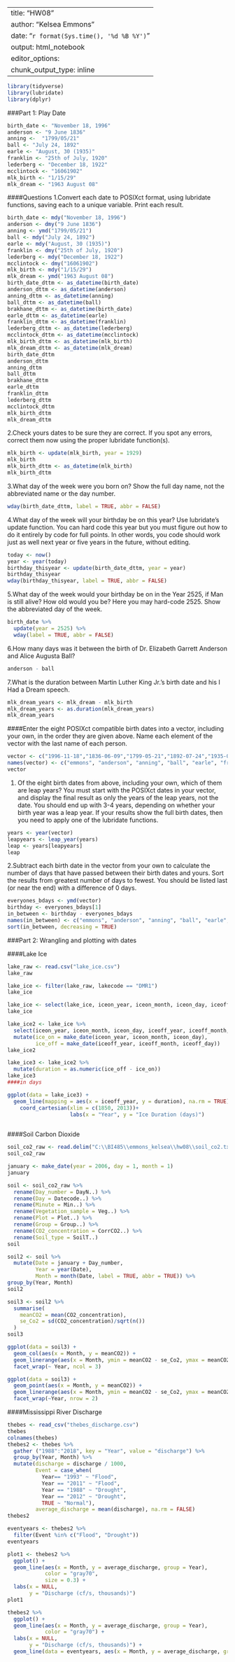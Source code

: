 
---
title: "HW08"
author: "Kelsea Emmons"
date: "`r format(Sys.time(), '%d %B %Y')`"
output: html_notebook
editor_options: 
  chunk_output_type: inline
---

```r
library(tidyverse)
library(lubridate)
library(dplyr)
```

###Part 1: Play Date

```r
birth_date <- "November 18, 1996"
anderson <- "9 June 1836"
anning <-  "1799/05/21"
ball <- "July 24, 1892"
earle <- "August, 30 (1935)"
franklin <- "25th of July, 1920"
lederberg <- "December 18, 1922"
mcclintock <- "16061902"
mlk_birth <- "1/15/29"
mlk_dream <- "1963 August 08"
```

####Questions
1.Convert each date to POSIXct format, using lubridate functions, saving each to a unique variable. Print each result.
```r
birth_date <- mdy("November 18, 1996")
anderson <- dmy("9 June 1836")
anning <- ymd("1799/05/21")
ball <- mdy("July 24, 1892")
earle <- mdy("August, 30 (1935)")
franklin <- dmy("25th of July, 1920")
lederberg <- mdy("December 18, 1922")
mcclintock <- dmy("16061902")
mlk_birth <- mdy("1/15/29")
mlk_dream <- ymd("1963 August 08")
birth_date_dttm <- as_datetime(birth_date)
anderson_dttm <- as_datetime(anderson)
anning_dttm <- as_datetime(anning)
ball_dttm <- as_datetime(ball)
brakhane_dttm <- as_datetime(birth_date)
earle_dttm <- as_datetime(earle)
franklin_dttm <- as_datetime(franklin)
lederberg_dttm <- as_datetime(lederberg)
mcclintock_dttm <- as_datetime(mcclintock)
mlk_birth_dttm <- as_datetime(mlk_birth)
mlk_dream_dttm <- as_datetime(mlk_dream)
birth_date_dttm
anderson_dttm
anning_dttm
ball_dttm
brakhane_dttm
earle_dttm
franklin_dttm
lederberg_dttm
mcclintock_dttm
mlk_birth_dttm
mlk_dream_dttm
```


2.Check yours dates to be sure they are correct. If you spot any errors, correct them now using the proper lubridate function(s).
```r
mlk_birth <- update(mlk_birth, year = 1929)
mlk_birth
mlk_birth_dttm <- as_datetime(mlk_birth)
mlk_birth_dttm
```


3.What day of the week were you born on? Show the full day name, not the abbreviated name or the day number.

```r
wday(birth_date_dttm, label = TRUE, abbr = FALSE)
```


4.What day of the week will your birthday be on this year? Use lubridate’s update function. You can hard code this year but you must figure out how to do it entirely by code for full points. In other words, you code should work just as well next year or five years in the future, without editing.

```r
today <- now()
year <- year(today)
birthday_thisyear <- update(birth_date_dttm, year = year)
birthday_thisyear
wday(birthday_thisyear, label = TRUE, abbr = FALSE)
```


5.What day of the week would your birthday be on in the Year 2525, if Man is still alive? How old would you be? Here you may hard-code 2525. Show the abbreviated day of the week.

```r
birth_date %>%
  update(year = 2525) %>% 
  wday(label = TRUE, abbr = FALSE)
```


6.How many days was it between the birth of Dr. Elizabeth Garrett Anderson and Alice Augusta Ball?

```r
anderson - ball
```


7.What is the duration between Martin Luther King Jr.’s birth date and his I Had a Dream speech.
```r
mlk_dream_years <- mlk_dream - mlk_birth
mlk_dream_years <- as.duration(mlk_dream_years)
mlk_dream_years
```


####Enter the eight POSIXct compatible birth dates into a vector, including your own, in the order they are given above. Name each element of the vector with the last name of each person.

```r
vector <- c("1996-11-18","1836-06-09","1799-05-21","1892-07-24","1935-08-30","1920-07-25","1922-12-18","1902-06-16","1929-01-15")
names(vector) <- c("emmons", "anderson", "anning", "ball", "earle", "franklin", "lederberg", "mcclintock", "king")
vector
```

1. Of the eight birth dates from above, including your own, which of them are leap years? You must
    start with the POSIXct dates in your vector, and
    display the final result as only the years of the leap years, not the date.     You should end up with 3-4 years, depending on whether your birth year was a     leap year. If your results show the full birth dates, then you need to apply     one of the lubridate functions.
    
```r
years <- year(vector)
leapyears <- leap_year(years)
leap <- years[leapyears]
leap
```

2.Subtract each birth date in the vector from your own to calculate the number of days that have passed between their birth dates and yours. Sort the results from greatest number of days to fewest. You should be listed last (or near the end) with a difference of 0 days.

```r
everyones_bdays <- ymd(vector)
birthday <- everyones_bdays[1]
in_between <- birthday - everyones_bdays
names(in_between) <- c("emmons", "anderson", "anning", "ball", "earle", "franklin", "lederberg", "mcclintock", "king")
sort(in_between, decreasing = TRUE)

```


###Part 2: Wrangling and plotting with dates

####Lake Ice

```r
lake_raw <- read.csv("lake_ice.csv")
lake_raw
```

```r
lake_ice <- filter(lake_raw, lakecode == "DMR1")
lake_ice
```

```r
lake_ice <- select(lake_ice, iceon_year, iceon_month, iceon_day, iceoff_year, iceoff_month, iceoff_day)
lake_ice
```

```r
lake_ice2 <- lake_ice %>% 
  select(iceon_year, iceon_month, iceon_day, iceoff_year, iceoff_month, iceoff_day) %>% 
  mutate(ice_on = make_date(iceon_year, iceon_month, iceon_day),
         ice_off = make_date(iceoff_year, iceoff_month, iceoff_day))
lake_ice2
```

```r
lake_ice3 <- lake_ice2 %>% 
  mutate(duration = as.numeric(ice_off - ice_on))
lake_ice3 
####in days
```

```r
ggplot(data = lake_ice3) +
  geom_line(mapping = aes(x = iceoff_year, y = duration), na.rm = TRUE)+
    coord_cartesian(xlim = c(1850, 2013))+
                    labs(x = "Year", y = "Ice Duration (days)")
  
```

####Soil Carbon Dioxide
```r
soil_co2_raw <- read.delim("C:\\BI485\\emmons_kelsea\\hw08\\soil_co2.txt")
soil_co2_raw
```

```r
january <- make_date(year = 2006, day = 1, month = 1)
january
```

```r
soil <- soil_co2_raw %>% 
  rename(Day_number = DayN..) %>% 
  rename(Day = Datecode..) %>% 
  rename(Minute = Min..) %>% 
  rename(Vegetation_sample = Veg..) %>% 
  rename(Plot = Plot..) %>% 
  rename(Group = Group..) %>% 
  rename(CO2_concentration = CorrCO2..) %>% 
  rename(Soil_type = SoilT..)
soil
```

```r
soil2 <- soil %>% 
  mutate(Date = january + Day_number,
         Year = year(Date),
         Month = month(Date, label = TRUE, abbr = TRUE)) %>% 
group_by(Year, Month)
soil2
```


```r
soil3 <- soil2 %>%
  summarise(
    meanCO2 = mean(CO2_concentration),
    se_Co2 = sd(CO2_concentration)/sqrt(n())
  )
soil3
```

```r
ggplot(data = soil3) +
  geom_col(aes(x = Month, y = meanCO2)) +
  geom_linerange(aes(x = Month, ymin = meanCO2 - se_Co2, ymax = meanCO2 + se_Co2)) +
  facet_wrap(~ Year, ncol = 3)
```

```r
ggplot(data = soil3) +
  geom_point(aes(x = Month, y = meanCO2)) +
  geom_linerange(aes(x = Month, ymin = meanCO2 - se_Co2, ymax = meanCO2 + se_Co2)) +
  facet_wrap(~Year, nrow = 2)
```

####Mississippi River Discharge
```r
thebes <- read_csv("thebes_discharge.csv")
thebes
colnames(thebes)
thebes2 <- thebes %>%
  gather ("1988":"2018", key = "Year", value = "discharge") %>% 
  group_by(Year, Month) %>% 
  mutate(discharge = discharge / 1000,
         Event = case_when(
           Year== "1993" ~ "Flood",
           Year == "2011" ~ "Flood",
           Year == "1988" ~ "Drought",
           Year == "2012" ~ "Drought",
           TRUE ~ "Normal"),
         average_discharge = mean(discharge), na.rm = FALSE)
thebes2
```

```r
eventyears <- thebes2 %>% 
  filter(Event %in% c("Flood", "Drought"))
eventyears
```

```r
plot1 <- thebes2 %>%
  ggplot() +
  geom_line(aes(x = Month, y = average_discharge, group = Year),
            color = "gray70",
            size = 0.3) +
  labs(x = NULL,
       y = "Discharge (cf/s, thousands)")
plot1
```

```r
thebes2 %>%
  ggplot() +
  geom_line(aes(x = Month, y = average_discharge, group = Year),
            color = "gray70") +
  labs(x = NULL,
       y = "Discharge (cf/s, thousands)") +
  geom_line(data = eventyears, aes(x = Month, y = average_discharge, group = Year, color = Event))
```

